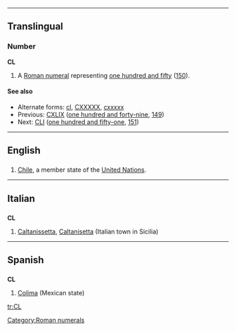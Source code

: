 {{see|cl|Cl|.cl}}
----
==Translingual==

===Number===
'''CL'''

# A [[Roman numeral]] representing [[one hundred and fifty]] ([[150]]).

====See also====
* Alternate forms: [[cl]], [[CXXXXX]], [[cxxxxx]]
* Previous: [[CXLIX]] ([[one hundred and forty-nine]], [[149]])
* Next: [[CLI]] ([[one hundred and fifty-one]], [[151]])

[[Category:Roman numerals]]
----

==English==
==={{abbreviation}}===
# [[Chile]], a member state of the [[United Nations]].
----
==Italian==
==={{abbreviation|Italian}}===
'''CL'''

# [[Caltanissetta]], [[Caltanisetta]] (Italian town in Sicilia)

----

==Spanish==
==={{abbreviation|Spanish}}===
'''CL'''

#[[Colima]] (Mexican state)

[[tr:CL]]